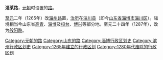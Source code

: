 '''淄莱路'''，[[元朝|元朝]]时设置的[[路_(行政区划)|路]]。

[[至元_(忽必烈)|至元]]二年（1265年）改[[淄州路|淄州路]]置，[[治所|治所]]在[[淄川县|淄川县]]（即今[[山东省|山东省]][[淄博市|淄博市]][[淄川区|淄川区]]）。辖境相当今山东省[[高青县|高青]]、[[淄博市|淄博]]及[[桓台县|桓台]]、[[博兴县|博兴]]等部分地。至元二十四年（1287年），改为[[般阳路|般阳路]]。 

{{元朝行政区划小作品}}
{{DEFAULTSORT:Z}}
[[Category:元朝的路|Category:元朝的路]]
[[Category:山东的路|Category:山东的路]]
[[Category:淄博行政区划史|Category:淄博行政区划史]]
[[Category:滨州行政区划史|Category:滨州行政区划史]]
[[Category:1265年建立的行政区划|Category:1265年建立的行政区划]]
[[Category:1280年代废除的行政区划|Category:1280年代废除的行政区划]]